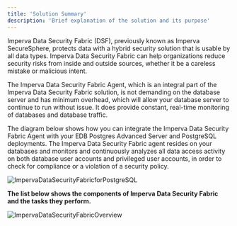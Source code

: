 ```yaml
---
title: 'Solution Summary'
description: 'Brief explanation of the solution and its purpose'
---
```


Imperva Data Security Fabric (DSF), previously known as Imperva SecureSphere, protects data with a hybrid security solution that is usable by all data types.  Imperva Data Security Fabric can help organizations reduce security risks from inside and outside sources, whether it be a careless mistake or malicious intent.

The Imperva Data Security Fabric Agent, which is an integral part of the Imperva Data Security Fabric solution, is not demanding on the database server and has minimum overhead, which will allow your database server to continue to run without issue. It does provide constant, real-time monitoring of databases and database traffic.

The diagram below shows how you can integrate the Imperva Data Security Fabric Agent with your EDB Postgres Advanced Server and PostgreSQL deployments.  The Imperva Data Security Fabric agent resides on your databases and monitors and continuously analyzes all data access activity on both database user accounts and privileged user accounts, in order to check for compliance or a violation of a security policy.  

![ImpervaDataSecurityFabricforPostgreSQL](Images/ImpervaDataSecurityFabricforPostgreSQL.png)

**The list below shows the components of Imperva Data Security Fabric and the tasks they perform.**

![ImpervaDataSecurityFabricOverview](Images/ImpervaDataSecurityFabricOverview.png)